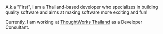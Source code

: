 A.k.a "First", I am a Thailand-based developer who specializes in
building quality software and aims at making software more exciting
and fun!

Currently, I am working at [ThoughtWorks Thailand](https://www.thoughtworks.com/) as a Developer Consultant.
